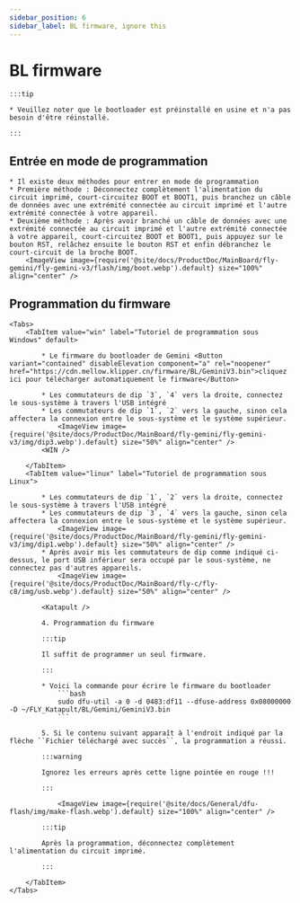 ```yaml
---
sidebar_position: 6
sidebar_label: BL firmware, ignore this
---
```



# BL firmware

    :::tip

    * Veuillez noter que le bootloader est préinstallé en usine et n'a pas besoin d'être réinstallé.

    :::

## Entrée en mode de programmation

    * Il existe deux méthodes pour entrer en mode de programmation
    * Première méthode : Déconnectez complètement l'alimentation du circuit imprimé, court-circuitez BOOT et BOOT1, puis branchez un câble de données avec une extrémité connectée au circuit imprimé et l'autre extrémité connectée à votre appareil.
    * Deuxième méthode : Après avoir branché un câble de données avec une extrémité connectée au circuit imprimé et l'autre extrémité connectée à votre appareil, court-circuitez BOOT et BOOT1, puis appuyez sur le bouton RST, relâchez ensuite le bouton RST et enfin débranchez le court-circuit de la broche BOOT.
        <ImageView image={require('@site/docs/ProductDoc/MainBoard/fly-gemini/fly-gemini-v3/flash/img/boot.webp').default} size="100%" align="center" />

## Programmation du firmware
    <Tabs>
        <TabItem value="win" label="Tutoriel de programmation sous Windows" default>

            * Le firmware du bootloader de Gemini <Button variant="contained" disableElevation component="a" rel="noopener" href="https://cdn.mellow.klipper.cn/firmware/BL/GeminiV3.bin">cliquez ici pour télécharger automatiquement le firmware</Button>

            * Les commutateurs de dip `3`, `4` vers la droite, connectez le sous-système à travers l'USB intégré
            * Les commutateurs de dip `1`, `2` vers la gauche, sinon cela affectera la connexion entre le sous-système et le système supérieur.
                <ImageView image={require('@site/docs/ProductDoc/MainBoard/fly-gemini/fly-gemini-v3/img/dip3.webp').default} size="50%" align="center" />
            <WIN />

        </TabItem>
        <TabItem value="linux" label="Tutoriel de programmation sous Linux">

            * Les commutateurs de dip `1`, `2` vers la droite, connectez le sous-système à travers l'USB intégré
            * Les commutateurs de dip `3`, `4` vers la gauche, sinon cela affectera la connexion entre le sous-système et le système supérieur.
                <ImageView image={require('@site/docs/ProductDoc/MainBoard/fly-gemini/fly-gemini-v3/img/dip1.webp').default} size="50%" align="center" />
            * Après avoir mis les commutateurs de dip comme indiqué ci-dessus, le port USB inférieur sera occupé par le sous-système, ne connectez pas d'autres appareils.
                <ImageView image={require('@site/docs/ProductDoc/MainBoard/fly-c/fly-c8/img/usb.webp').default} size="50%" align="center" />

            <Katapult />

            4. Programmation du firmware

            :::tip

            Il suffit de programmer un seul firmware.

            :::

            * Voici la commande pour écrire le firmware du bootloader
                ```bash
                sudo dfu-util -a 0 -d 0483:df11 --dfuse-address 0x08000000 -D ~/FLY_Katapult/BL/Gemini/GeminiV3.bin
                ```

            5. Si le contenu suivant apparaît à l'endroit indiqué par la flèche ``Fichier téléchargé avec succès``, la programmation a réussi.

            :::warning

            Ignorez les erreurs après cette ligne pointée en rouge !!!

            :::

                <ImageView image={require('@site/docs/General/dfu-flash/img/make-flash.webp').default} size="100%" align="center" />

            :::tip

            Après la programmation, déconnectez complètement l'alimentation du circuit imprimé.

            :::

        </TabItem>
    </Tabs>
